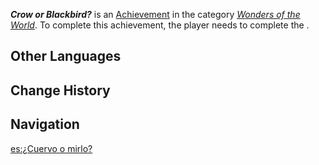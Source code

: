 {{Achievement Infobox
|id           = 81425
|order id     = 1409
|category     = Wonders of the World
|description  = It's a Pelican!
|requirements = Complete ''[[Questions and Answers]]''
|primogems    = 5
|tracking     = 
|topic        = 
|type         = Quest
|quest        = Questions and Answers
|hidden       = 1
}}
'''''Crow or Blackbird?''''' is an [[Achievement]] in the category ''[[Wonders of the World]]''. To complete this achievement, the player needs to complete the {{Quest|Questions and Answers}}.
<!--
==Gameplay Notes==
* 

==Gallery==
{{Preview
|size=300px
|file=
|caption=
}}

==Video Guides==
{{EVT
|video1   = 
|caption1 = 
}}
-->
==Other Languages==
{{Other Languages
|en      = Crow or Blackbird?
|zhs     = 乌鸦还是乌鸫？
|zhs_rm  = 
|zht     = 烏鴉還是烏鶇？
|zht_rm  = 
|zh_tl   = 
|ja      = 鴉、それとも黒鶫？
|ja_rm   = Karasu, Soretomo Kurotsugumi?
|ja_tl   = Crow or {{w|Japanese thrush|Grey Thrush}}?
|ko      = 까마귀인가 검은지빠귀인가?
|ko_tl   = Crow or Grey Thrush?
|es      = ¿Cuervo o mirlo?
|es_tl   = Crow or Blackbird?
|fr      = Corbeau ou merle ?
|fr_tl   = Crow or Blackbird?
|ru      = «Ворона или дрозд?»
|ru_tl   = "Crow or {{w|Thrush (bird)|Thrush}}?"
|th      = เป็นอีกาหรือแบล็กเบิร์ด?
|th_rm   = 
|th_tl   = 
|vi      = Quạ Đen Hay Hoét Đen?
|vi_tl   = 
|de      = Krähe oder Amsel?
|de_tl   = Crow or Blackbird?
|id      = Gagak atau Burung Hitam?
|id_tl   = Crow or Black Bird?
|pt      = Um Corvo ou Melro?
|pt_tl   = 
|tr      = Karga Mı Karatavuk Mu?
|tr_tl   = 
|it      = Un corvo o un merlo?
|it_tl   = A Crow or a Blackbird?
}}

==Change History==
{{Change History|4.2}}

==Navigation==
{{Achievement Navbox}}

[[es:¿Cuervo o mirlo?]]
